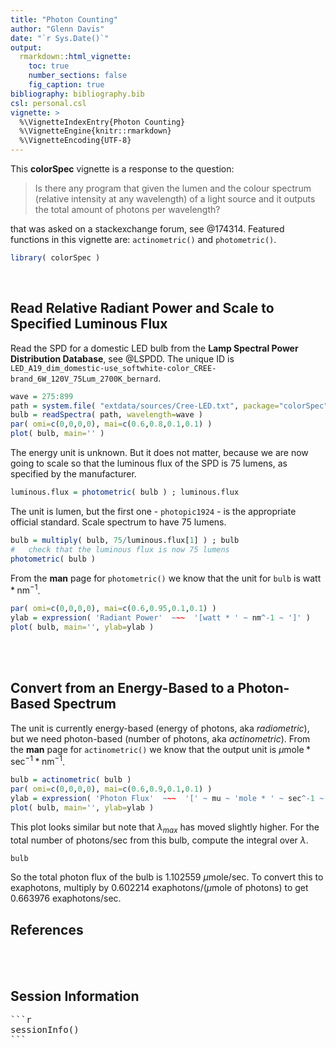 ---
title: "Photon Counting"
author: "Glenn Davis"
date: "`r Sys.Date()`"
output: 
  rmarkdown::html_vignette:
    toc: true
    number_sections: false
    fig_caption: true
bibliography: bibliography.bib
csl: personal.csl    
vignette: >
  %\VignetteIndexEntry{Photon Counting}
  %\VignetteEngine{knitr::rmarkdown}
  %\VignetteEncoding{UTF-8}
---


This **colorSpec** vignette is a response to the question:

> Is there any program that given the lumen and the colour spectrum (relative
> intensity at any wavelength) of a light source and it outputs the total amount
> of photons per wavelength?

that was asked on a stackexchange forum, see @174314.
Featured functions in this vignette are: `actinometric()` and `photometric()`.

```{r, echo=TRUE, message=FALSE}
library( colorSpec )
```

<br>

## Read Relative Radiant Power and Scale to Specified Luminous Flux

Read the SPD for a domestic LED bulb from the
**Lamp Spectral Power Distribution Database**, see @LSPDD.
The unique ID is
`LED_A19_dim_domestic-use_softwhite-color_CREE-brand_6W_120V_75Lum_2700K_bernard`.

```{r echo=TRUE, fig.cap='Figure 1.  Energy Spectrum of a Domestic LED Bulb, manufactured by Cree', fig.align="center", fig.width=7, fig.height=4, dev='png' }
wave = 275:899
path = system.file( "extdata/sources/Cree-LED.txt", package="colorSpec" )
bulb = readSpectra( path, wavelength=wave )
par( omi=c(0,0,0,0), mai=c(0.6,0.8,0.1,0.1) )
plot( bulb, main='' )
```
The energy unit is unknown.
But it does not matter, because we are now going to scale
so that the luminous flux of the SPD is 75 lumens,
as specified by the manufacturer.

```{r, echo=TRUE, message=FALSE}
luminous.flux = photometric( bulb ) ; luminous.flux
```
The unit is lumen, but the first one - `photopic1924` - is the
appropriate official standard.
Scale spectrum to have 75 lumens.
```{r, echo=TRUE, message=FALSE}
bulb = multiply( bulb, 75/luminous.flux[1] ) ; bulb
#   check that the luminous flux is now 75 lumens
photometric( bulb )
```
From the **man** page for `photometric()` we know that the unit for `bulb` is
$\textrm{watt} * \textrm{nm}^{-1}$.
```{r fig.cap='Figure 2.  Energy Spectrum of a Domestic LED Bulb, manufactured by Cree', fig.align="center", dev='png', fig.width=7, fig.height=4,  fig.show='hold', message=FALSE}
par( omi=c(0,0,0,0), mai=c(0.6,0.95,0.1,0.1) )
ylab = expression( 'Radiant Power'  ~~~  '[watt * ' ~ nm^-1 ~ ']' )
plot( bulb, main='', ylab=ylab )
```

<br><br>

## Convert from an Energy-Based to a Photon-Based Spectrum

The unit is currently energy-based (energy of photons, aka _radiometric_),
but we need photon-based (number of photons, aka _actinometric_).
From the **man** page for `actinometric()` we know that the output unit is
$\mu \textrm{mole} * \textrm{sec}^{-1} * \textrm{nm}^{-1}$.
```{r fig.cap='Figure 3.  Photon Flux of a Domestic LED Bulb, manufactured by Cree', fig.align="center", dev='png', fig.width=7, fig.height=4,  fig.show='hold', message=FALSE}
bulb = actinometric( bulb )
par( omi=c(0,0,0,0), mai=c(0.6,0.9,0.1,0.1) )
ylab = expression( 'Photon Flux'  ~~~  '[' ~ mu ~ 'mole * ' ~ sec^-1 ~ nm^-1 ~ ']'  )
plot( bulb, main='', ylab=ylab )
```

This plot looks similar but note that $\lambda_{max}$ has moved slightly higher.
For the total number of photons/sec from this bulb, compute the integral
over $\lambda$.
```{r, echo=TRUE, message=FALSE}
bulb
```
So the total photon flux of the bulb is
$1.102559 ~ \mu \textrm{mole/sec}$.
To convert this to exaphotons, multiply by 
$0.602214 ~ \textrm{exaphotons/} (\mu \textrm{mole of photons} )$
to get $0.663976 ~ \textrm{exaphotons/sec}$.

## References

<div id="refs"></div>

<br><br>

## Session Information

<pre>
```{r, echo=FALSE, results='asis'}
sessionInfo()
```
</pre>
